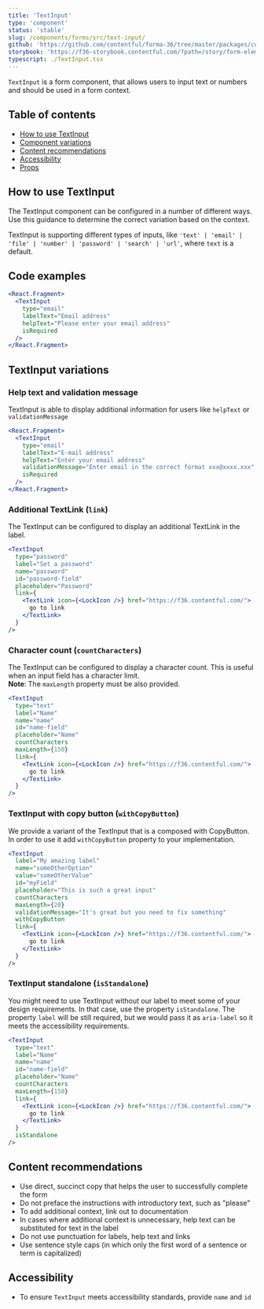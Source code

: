 ```yaml
---
title: 'TextInput'
type: 'component'
status: 'stable'
slug: /components/forms/src/text-input/
github: 'https://github.com/contentful/forma-36/tree/master/packages/components/forms/src/text-input'
storybook: 'https://f36-storybook.contentful.com/?path=/story/form-elements-textinput--basic'
typescript: ./TextInput.tsx
---
```


`TextInput` is a form component, that allows users to input text or numbers and should be used in a form context.

## Table of contents

- [How to use TextInput](#how-to-use-TextInput)
- [Component variations](#component-variations)
- [Content recommendations](#content-recommendations)
- [Accessibility](#accessibility)
- [Props](#props)

## How to use TextInput

The TextInput component can be configured in a number of different ways. Use this guidance to determine the correct variation based on the context.

TextInput is supporting different types of inputs, like `'text' | 'email' | 'file' | 'number' | 'password' | 'search' | 'url'`, where `text` is a default.

## Code examples

```jsx
<React.Fragment>
  <TextInput
    type="email"
    labelText="Email address"
    helpText="Please enter your email address"
    isRequired
  />
</React.Fragment>
```

## TextInput variations

### Help text and validation message

TextInput is able to display additional information for users like `helpText` or `validationMessage`

```jsx
<React.Fragment>
  <TextInput
    type="email"
    labelText="E-mail address"
    helpText="Enter your email address"
    validationMessage="Enter email in the correct format xxx@xxxx.xxx"
    isRequired
  />
</React.Fragment>
```

### Additional TextLink (`link`)

The TextInput can be configured to display an additional TextLink in the label.

```jsx
<TextInput
  type="password"
  label="Set a password"
  name="password"
  id="password-field"
  placeholder="Password"
  link={
    <TextLink icon={<LockIcon />} href="https://f36.contentful.com/">
      go to link
    </TextLink>
  }
/>
```

### Character count (`countCharacters`)

The TextInput can be configured to display a character count. This is useful when an input field has a character limit.<br/>
**Note**: The `maxLength` property must be also provided.

```jsx
<TextInput
  type="text"
  label="Name"
  name="name"
  id="name-field"
  placeholder="Name"
  countCharacters
  maxLength={150}
  link={
    <TextLink icon={<LockIcon />} href="https://f36.contentful.com/">
      go to link
    </TextLink>
  }
/>
```

### TextInput with copy button (`withCopyButton`)

We provide a variant of the TextInput that is a composed with CopyButton. In order to use it add `withCopyButton` property to your implementation.

```jsx
<TextInput
  label="My amazing label"
  name="someOtherOption"
  value="someOtherValue"
  id="myField"
  placeholder="This is such a great input"
  countCharacters
  maxLength={20}
  validationMessage="It's great but you need to fix something"
  withCopyButton
  link={
    <TextLink icon={<LockIcon />} href="https://f36.contentful.com/">
      go to link
    </TextLink>
  }
/>
```

### TextInput standalone (`isStandalone`)

You might need to use TextInput without our label to meet some of your design requirements. In that case, use the property `isStandalone`. The property `label` will be still required, but we would pass it as `aria-label` so it meets the accessibility requirements.

```jsx
<TextInput
  type="text"
  label="Name"
  name="name"
  id="name-field"
  placeholder="Name"
  countCharacters
  maxLength={150}
  link={
    <TextLink icon={<LockIcon />} href="https://f36.contentful.com/">
      go to link
    </TextLink>
  }
  isStandalone
/>
```

## Content recommendations

- Use direct, succinct copy that helps the user to successfully complete the form
- Do not preface the instructions with introductory text, such as "please"
- To add additional context, link out to documentation
- In cases where additional context is unnecessary, help text can be substituted for text in the label
- Do not use punctuation for labels, help text and links
- Use sentence style caps (in which only the first word of a sentence or term is capitalized)

## Accessibility

- To ensure `TextInput` meets accessibility standards, provide `name` and `id`


<Props of="TextInput" />
